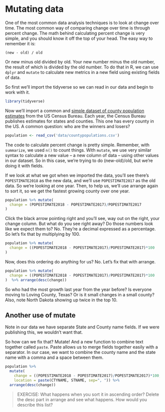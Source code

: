 # Mutating data

One of the most common data analysis techniques is to look at change over time. The most common way of comparing change over time is through percent change. The math behind calculating percent change is very simple, and you should know it off the top of your head. The easy way to remember it is:

`(new - old) / old` 

Or new minus old divided by old. Your new number minus the old number, the result of which is divided by the old number. To do that in R, we can use `dplyr` and `mutate` to calculate new metrics in a new field using existing fields of data. 

So first we'll import the tidyverse so we can read in our data and begin to work with it.

```r
library(tidyverse)
```

Now we'll import a common and [simple dataset of county  population estimates](https://unl.box.com/s/ad8zrib123psjxjjhd8t5m2fgfdfv3q3) from the US Census Bureau. Each year, the Census Bureau publishes estimates for states and counties. This one has every county in the US. A common question: who are the winners and losers? 

```r
population <- read_csv('data/countypopulations.csv')
```
The code to calculate percent change is pretty simple. Remember, with `summarize`, we used `n()` to count things. With `mutate`, we use very similar syntax to calculate a new value -- a new column of data -- using other values in our dataset. So in this case, we're trying to do (new-old)/old, but we're doing it with fields. 


If we look at what we got when we imported the data, you'll see there's `POPESTIMATE2018` as the new data, and we'll use `POPESTIMATE2017` as the old data. So we're looking at one year. Then, to help us, we'll use arrange again to sort it, so we get the fastest growing county over one year. 

```r
population %>% mutate(
  change = (POPESTIMATE2018 - POPESTIMATE2017)/POPESTIMATE2017
) 
```
Click the black arrow pointing right and you'll see, way out on the right, your change column. But what do you see right away? Do those numbers look like we expect them to? No. They're a decimal expressed as a percentage. So let's fix that by multiplying by 100. 

```r
population %>% mutate(
  change = ((POPESTIMATE2018 - POPESTIMATE2017)/POPESTIMATE2017)*100
) 
```
Now, does this ordering do anything for us? No. Let's fix that with arrange. 

```r
population %>% mutate(
  change = ((POPESTIMATE2018 - POPESTIMATE2017)/POPESTIMATE2017)*100
)  %>% arrange(desc(change))
```

So who had the most growth last year from the year before? Is everyone moving to Loving County, Texas? Or is it small changes in a small county? Also, note North Dakota showing up twice in the top 10.

## Another use of mutate

Note in our data we have separate State and County name fields. If we were publishing this, we wouldn't want that. 

So how can we fix that? Mutate! And a new function to combine text together called `paste`. Paste allows us to merge fields together easily with a separator. In our case, we want to combine the county name and the state name with a comma and a space between them. 

```r
population %>% 
  mutate(
    change = ((POPESTIMATE2018 - POPESTIMATE2017)/POPESTIMATE2017)*100,
    location = paste(CTYNAME, STNAME, sep=", ")) %>% 
  arrange(desc(change))
```


> EXERCISE: What happens when you sort it in ascending order? Delete the desc part in arrange and see what happens. How would you describe this list?
